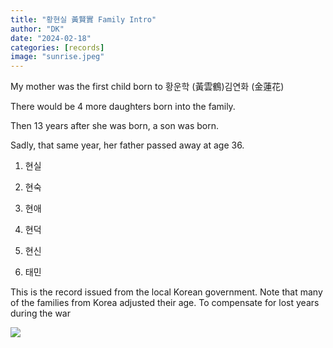 ```yaml
---
title: "황현실 黃賢實 Family Intro"
author: "DK"
date: "2024-02-18"
categories: [records]
image: "sunrise.jpeg"
---
```


My mother was the first child born to 황운학 (黃雲鶴)김연화 (金蓮花)

There would be 4 more daughters born into the family.

Then 13 years after she was born, a son was born.

Sadly, that same year, her father passed away at age 36.

1.  현실

2.  현숙

3.  현애

4.  현덕

5.  현신

6.  태민

This is the record issued from the local Korean government. Note that many of the families from Korea adjusted their age. To compensate for lost years during the war

![](hwang_record1.JPG)

